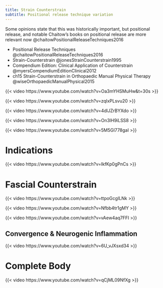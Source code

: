 ```yaml
---
title: Strain Counterstrain
subtitle: Positional release technique variation
---
```


::: {.callout-note}

Some opinions state that this was historically important, but positional release, and notable Chaitow's books on positional release are more relevant now @chaitowPositionalReleaseTechniques2016

:::


::: {.callout title="To read"}

- Positional Release Techniques @chaitowPositionalReleaseTechniques2016
- Strain-Counterstrain @jonesStrainCounterstrain1995
- Compendium Edition: Clinical Application of Counterstrain @myersCompendiumEditionClinical2012
- ch15 Strain-Counterstrain in Orthopaedic Manual Physical Therapy @wiseOrthopaedicManualPhysical2015

:::


{{< video https://www.youtube.com/watch?v=Oa3mYHSMuHw&t=30s >}}

{{< video https://www.youtube.com/watch?v=zqlxPLsvu20 >}}

{{< video https://www.youtube.com/watch?v=4dlJZrBYXdo >}}

{{< video https://www.youtube.com/watch?v=On3lH9iLSS8 >}}

{{< video https://www.youtube.com/watch?v=5M5GI778gaI >}}

# Indications

{{< video https://www.youtube.com/watch?v=IkfKp0gPnCs >}}

# Fascial Counterstrain

{{< video https://www.youtube.com/watch?v=ttpoGcgILNk >}}

{{< video https://www.youtube.com/watch?v=Nfbb4tr1gMY >}}

{{< video https://www.youtube.com/watch?v=vAew4aq7FFI >}}

## Convergence & Neurogenic Inflammation

{{< video https://www.youtube.com/watch?v=6U_vJXsxd34 >}}

# Complete Body

{{< video https://www.youtube.com/watch?v=qCjML09NfXg >}}


